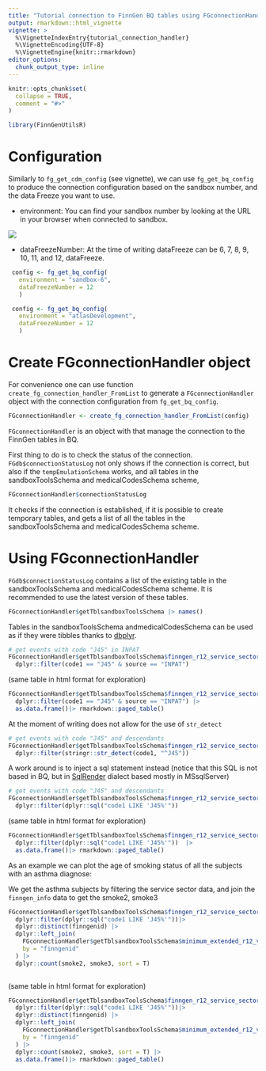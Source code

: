 ```yaml
---
title: "Tutorial connection to FinnGen BQ tables using FGconnectionHandler"
output: rmarkdown::html_vignette
vignette: >
  %\VignetteIndexEntry{tutorial_connection_handler}
  %\VignetteEncoding{UTF-8}
  %\VignetteEngine{knitr::rmarkdown}
editor_options: 
  chunk_output_type: inline
---
```


```r
knitr::opts_chunk$set(
  collapse = TRUE,
  comment = "#>"
)
```

```r
library(FinnGenUtilsR)
```

# Configuration 

Similarly to `fg_get_cdm_config` (see vignette), we can use `fg_get_bq_config` to produce the connection configuration based on the sandbox number, and the data Freeze you want to use.


- environment: You can find your sandbox number by looking at the URL in your browser when connected to sandbox.

![](pic/sandbox_number.png)

- dataFreezeNumber: At the time of writing dataFreeze can be 6, 7, 8, 9, 10, 11, and 12, dataFreeze.

```r
 config <- fg_get_bq_config(
   environment = "sandbox-6",
   dataFreezeNumber = 12
   )
```


```r
 config <- fg_get_bq_config(
   environment = "atlasDevelopment",
   dataFreezeNumber = 12
   )
```

# Create FGconnectionHandler object 

For convenience one can use function `create_fg_connection_handler_FromList` to generate a `FGconnectionHandler` object with the connection configuration from `fg_get_bq_config`. 

```r
FGconnectionHandler <- create_fg_connection_handler_FromList(config)
```

`FGconnectionHandler` is an object with that manage the connection to the FinnGen tables in BQ. 

First thing to do is to check the status of the connection. 
`FGdb$connectionStatusLog` not only shows if the connection is correct, but also if the `tempEmulationSchema` works, and all tables in the sandboxToolsSchema and   medicalCodesSchema scheme, 

```r
FGconnectionHandler$connectionStatusLog
```

It checks if the connection is established, if it is possible to create temporary tables, and gets a list of all the tables in the  sandboxToolsSchema and   medicalCodesSchema scheme. 


# Using FGconnectionHandler

`FGdb$connectionStatusLog` contains a list of the existing table in the sandboxToolsSchema and   medicalCodesSchema scheme. 
It is recommended to use the latest version of these tables. 

```r
FGconnectionHandler$getTblsandboxToolsSchema |> names()
```

Tables in the sandboxToolsSchema andmedicalCodesSchema can be used as if they were tibbles thanks to  [dbplyr](https://dbplyr.tidyverse.org/). 

```r
# get events with code "J45" in INPAT
FGconnectionHandler$getTblsandboxToolsSchema$finngen_r12_service_sector_detailed_longitudinal_v1() |> 
  dplyr::filter(code1 == "J45" & source == "INPAT")
```

(same table in html format for exploration)
```r
FGconnectionHandler$getTblsandboxToolsSchema$finngen_r12_service_sector_detailed_longitudinal_v1() |> 
  dplyr::filter(code1 == "J45" & source == "INPAT") |> 
  as.data.frame()|> rmarkdown::paged_table()
```

At the moment of writing does not allow for the use of `str_detect`

```r
# get events with code "J45" and descendants
FGconnectionHandler$getTblsandboxToolsSchema$finngen_r12_service_sector_detailed_longitudinal_v1() |> 
  dplyr::filter(stringr::str_detect(code1, "^J45"))
```


A work around is to inject a sql statement instead (notice that this SQL is not based in BQ, but in [SqlRender](https://ohdsi.github.io/SqlRender/) dialect based mostly in MSsqlServer)

```r
# get events with code "J45" and descendants
FGconnectionHandler$getTblsandboxToolsSchema$finngen_r12_service_sector_detailed_longitudinal_v1() |> 
  dplyr::filter(dplyr::sql("code1 LIKE 'J45%'"))
```

(same table in html format for exploration)
```r
FGconnectionHandler$getTblsandboxToolsSchema$finngen_r12_service_sector_detailed_longitudinal_v1() |> 
  dplyr::filter(dplyr::sql("code1 LIKE 'J45%'"))  |> 
  as.data.frame()|> rmarkdown::paged_table()
```

As an example we can plot the age of smoking status of all the subjects with an asthma diagnose: 

We get the asthma subjects by filtering the service sector data, and join the `finngen_info` data to get the smoke2, smoke3

```r
FGconnectionHandler$getTblsandboxToolsSchema$finngen_r12_service_sector_detailed_longitudinal_v1() |> 
  dplyr::filter(dplyr::sql("code1 LIKE 'J45%'"))|> 
  dplyr::distinct(finngenid) |> 
  dplyr::left_join(
    FGconnectionHandler$getTblsandboxToolsSchema$minimum_extended_r12_v1(), 
    by = "finngenid"
  ) |> 
  dplyr::count(smoke2, smoke3, sort = T)
  
```

(same table in html format for exploration)
```r
FGconnectionHandler$getTblsandboxToolsSchema$finngen_r12_service_sector_detailed_longitudinal_v1() |> 
  dplyr::filter(dplyr::sql("code1 LIKE 'J45%'"))|> 
  dplyr::distinct(finngenid) |> 
  dplyr::left_join(
    FGconnectionHandler$getTblsandboxToolsSchema$minimum_extended_r12_v1(), 
    by = "finngenid"
  ) |> 
  dplyr::count(smoke2, smoke3, sort = T) |> 
  as.data.frame()|> rmarkdown::paged_table()
```


































